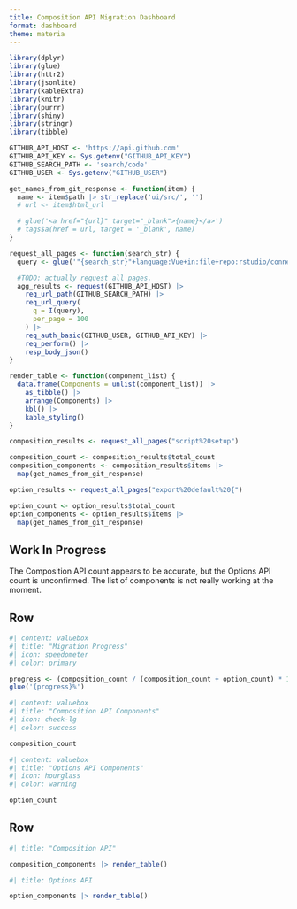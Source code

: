 ```yaml
---
title: Composition API Migration Dashboard
format: dashboard
theme: materia
---
```


```r
library(dplyr)
library(glue)
library(httr2)
library(jsonlite)
library(kableExtra)
library(knitr)
library(purrr)
library(shiny)
library(stringr)
library(tibble)

GITHUB_API_HOST <- 'https://api.github.com'
GITHUB_API_KEY <- Sys.getenv("GITHUB_API_KEY")
GITHUB_SEARCH_PATH <- 'search/code'
GITHUB_USER <- Sys.getenv("GITHUB_USER")

get_names_from_git_response <- function(item) {
  name <- item$path |> str_replace('ui/src/', '')
  # url <- item$html_url

  # glue('<a href="{url}" target="_blank">{name}</a>')
  # tags$a(href = url, target = '_blank', name)
}

request_all_pages <- function(search_str) {
  query <- glue('"{search_str}"+language:Vue+in:file+repo:rstudio/connect')

  #TODO: actually request all pages.
  agg_results <- request(GITHUB_API_HOST) |> 
    req_url_path(GITHUB_SEARCH_PATH) |>
    req_url_query(
      q = I(query),
      per_page = 100
    ) |> 
    req_auth_basic(GITHUB_USER, GITHUB_API_KEY) |>
    req_perform() |>
    resp_body_json()
}

render_table <- function(component_list) {
  data.frame(Components = unlist(component_list)) |>
    as_tibble() |>
    arrange(Components) |>
    kbl() |>
    kable_styling()
}
```

```r
composition_results <- request_all_pages("script%20setup")

composition_count <- composition_results$total_count
composition_components <- composition_results$items |>
  map(get_names_from_git_response)
```

```r
option_results <- request_all_pages("export%20default%20{")

option_count <- option_results$total_count
option_components <- option_results$items |>
  map(get_names_from_git_response)
```

::: {.callout-warning}
## Work In Progress

The Composition API count appears to be accurate, but the Options API count is unconfirmed. The list of components is not really working at the moment.
:::

## Row

```r
#| content: valuebox
#| title: "Migration Progress"
#| icon: speedometer
#| color: primary

progress <- (composition_count / (composition_count + option_count) * 100) |> round()
glue('{progress}%')
```

```r
#| content: valuebox
#| title: "Composition API Components"
#| icon: check-lg
#| color: success

composition_count
```

```r
#| content: valuebox
#| title: "Options API Components"
#| icon: hourglass
#| color: warning

option_count
```

## Row {.tabset}

```r
#| title: "Composition API"

composition_components |> render_table()
```

```r
#| title: Options API

option_components |> render_table()
```
